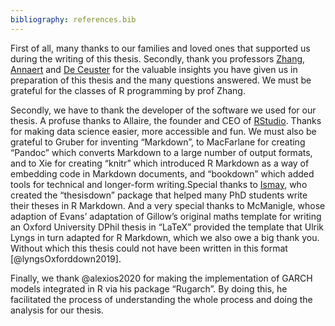 ```yaml
---
bibliography: references.bib
---
```


First of all, many thanks to our families and loved ones that supported us during the writing of this thesis. Secondly, thank you professors [Zhang](https://www.antwerpmanagementschool.be/nl/faculty/hairui-zhang), [Annaert](https://www.antwerpmanagementschool.be/nl/faculty/jan-annaert) and [De Ceuster](https://www.antwerpmanagementschool.be/nl/faculty/marc-de-ceuster) for the valuable insights you have given us in preparation of this thesis and the many questions answered. We must be grateful for the classes of R programming by prof Zhang.  \

\noindent Secondly, we have to thank the developer of the software we used for our thesis. A profuse thanks to Allaire, the founder and CEO of [RStudio](http://rstudio.com). Thanks for making data science easier, more accessible and fun. We must also be grateful to Gruber for inventing "Markdown", to MacFarlane for creating "Pandoc" which converts Markdown to a large number of output formats, and to Xie for creating "knitr" which introduced R Markdown as a way of embedding code in Markdown documents, and "bookdown" which added tools for technical and longer-form writing.Special thanks to [Ismay](http://chester.rbind.io), who created the "thesisdown" package that helped many PhD students write their theses in R Markdown. And a very special thanks to McManigle, whose adaption of Evans' adaptation of Gillow's original maths template for writing an Oxford University DPhil thesis in "LaTeX" provided the template that Ulrik Lyngs in turn adapted for R Markdown, which we also owe a big thank you. Without which this thesis could not have been written in this format [@lyngsOxforddown2019].  \

\noindent Finally, we thank @alexios2020 for making the implementation of GARCH models integrated in R via his package "Rugarch". By doing this, he facilitated the process of understanding the whole process and doing the analysis for our thesis.  \

```{=tex}
\begin{flushright}
Enjo Faes, \\
Stephane Mertens de Wilmars, \\
Filippo Pratesi \\
Antwerp Management School, Antwerp \\
27 June 2021
\end{flushright}
```
